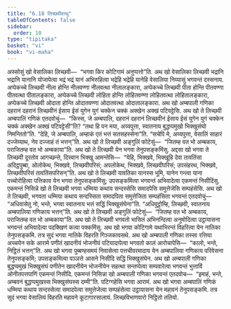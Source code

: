 ```yaml
---
title: "6.18 लिच्छवीवत्थु"
tableOfContents: false
sidebar:
  order: 10
type: "tipitaka"
basket: "vi"
book: "vi-maha"
---
```



<DynamicBreadcrumb />

<Division number="289" book="vi-maha">

<Paragraph number="1313" book="vi-maha">
अस्सोसुं खो वेसालिका लिच्छवी—  “भगवा किर कोटिगामं अनुप्पत्तो”ति. अथ खो वेसालिका लिच्छवी भद्रानि भद्रानि यानानि योजापेत्वा भद्रं भद्रं यानं अभिरुहित्वा भद्रेहि भद्रेहि यानेहि वेसालिया निय्यासुं भगवन्तं दस्सनाय. अप्पेकच्चे लिच्छवी नीला होन्ति नीलवण्णा नीलवत्था नीलालङ्कारा, अप्पेकच्चे लिच्छवी पीता होन्ति पीतवण्णा पीतवत्था पीतालङ्कारा, अप्पेकच्चे लिच्छवी लोहिता होन्ति लोहितवण्णा लोहितवत्था लोहितालङ्कारा, अप्पेकच्चे लिच्छवी ओदाता होन्ति ओदातवण्णा ओदातवत्था ओदातालङ्कारा. अथ खो अम्बपाली गणिका दहरानं दहरानं लिच्छवीनं ईसाय ईसं युगेन युगं चक्केन चक्कं अक्खेन अक्खं पटिवट्टेसि. अथ खो ते लिच्छवी अम्बपालिं गणिकं एतदवोचुं—  “किस्स, जे अम्बपालि, दहरानं दहरानं लिच्छवीनं ईसाय ईसं युगेन युगं चक्केन चक्कं अक्खेन अक्खं पटिवट्टेसी”ति? “तथा हि पन मया, अय्यपुत्ता, स्वातनाय बुद्धप्पमुखो भिक्खुसंघो निमन्तितो”ति. “देहि, जे अम्बपालि, अम्हाकं एतं भत्तं सतसहस्सेना”ति. “सचेपि मे, अय्यपुत्ता, वेसालिं साहारं दज्जेय्याथ, नेव दज्जाहं तं भत्तन्”ति. अथ खो ते लिच्छवी अङ्गुलिं फोटेसुं—  “जितम्ह वत भो अम्बकाय, पराजितम्ह वत भो अम्बकाया”ति. अथ खो ते लिच्छवी येन भगवा तेनुपसङ्कमिंसु. अद्दसा खो भगवा ते लिच्छवी दूरतोव आगच्छन्ते, दिस्वान भिक्खू आमन्तेसि—  “येहि, भिक्खवे, भिक्खूहि देवा तावतिंसा अदिट्ठपुब्बा, ओलोकेथ, भिक्खवे, लिच्छवीपरिसं; अपलोकेथ, भिक्खवे, लिच्छवीपरिसं; उपसंहरथ, भिक्खवे, लिच्छवीपरिसं तावतिंसपरिसन्”ति.
</Paragraph>

<Paragraph number="1314" book="vi-maha">
अथ खो ते लिच्छवी यावतिका यानस्स भूमि, यानेन गन्त्वा याना पच्चोरोहित्वा पत्तिकाव येन भगवा तेनुपसङ्कमिंसु; उपसङ्कमित्वा भगवन्तं अभिवादेत्वा एकमन्तं निसीदिंसु. एकमन्तं निसिन्ने खो ते लिच्छवी भगवा धम्मिया कथाय सन्दस्सेसि समादपेसि समुत्तेजेसि सम्पहंसेसि. अथ खो ते लिच्छवी, भगवता धम्मिया कथाय सन्दस्सिता समादपिता समुत्तेजिता सम्पहंसिता भगवन्तं एतदवोचुं—  “अधिवासेतु नो, भन्ते, भगवा स्वातनाय भत्तं सद्धिं भिक्खुसंघेना”ति. “अधिवुट्ठोम्हि, लिच्छवी, स्वातनाय अम्बपालिया गणिकाय भत्तन्”ति. अथ खो ते लिच्छवी अङ्गुलिं फोटेसुं—  “जितम्ह वत भो अम्बकाय, पराजितम्ह वत भो अम्बकाया”ति. अथ खो ते लिच्छवी भगवतो भासितं अभिनन्दित्वा अनुमोदित्वा उट्ठायासना भगवन्तं अभिवादेत्वा पदक्खिणं कत्वा पक्कमिंसु.
</Paragraph>

<Paragraph number="1315" book="vi-maha">
अथ खो भगवा कोटिगामे यथाभिरन्तं विहरित्वा येन नातिका तेनुपसङ्कमि. तत्र सुदं भगवा नातिके विहरति गिञ्जकावसथे. अथ खो अम्बपाली गणिका तस्सा रत्तिया अच्चयेन सके आरामे पणीतं खादनीयं भोजनीयं पटियादापेत्वा भगवतो कालं आरोचापेसि—  “कालो, भन्ते, निट्ठितं भत्तन्”ति. अथ खो भगवा पुब्बण्हसमयं निवासेत्वा पत्तचीवरमादाय येन अम्बपालिया गणिकाय परिवेसना तेनुपसङ्कमि; उपसङ्कमित्वा पञ्ञत्ते आसने निसीदि सद्धिं भिक्खुसंघेन. अथ खो अम्बपाली गणिका बुद्धप्पमुखं भिक्खुसंघं पणीतेन खादनीयेन भोजनीयेन सहत्था सन्तप्पेत्वा सम्पवारेत्वा भगवन्तं भुत्ताविं ओनीतपत्तपाणिं एकमन्तं निसीदि. एकमन्तं निसिन्ना खो अम्बपाली गणिका भगवन्तं एतदवोच—  “इमाहं, भन्ते, अम्बवनं बुद्धप्पमुखस्स भिक्खुसंघस्स दम्मी”ति. पटिग्गहेसि भगवा आरामं. अथ खो भगवा अम्बपालिं गणिकं धम्मिया कथाय सन्दस्सेत्वा समादपेत्वा समुत्तेजेत्वा सम्पहंसेत्वा उट्ठायासना येन महावनं तेनुपसङ्कमि. तत्र सुदं भगवा वेसालियं विहरति महावने कूटागारसालायं.

</Paragraph>
</Division>

<Paragraph number="1316" type="center" book="vi-maha">
लिच्छविभाणवारो निट्ठितो ततियो.
</Paragraph>